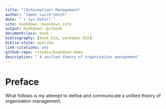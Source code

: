 ```yaml
--- 
title: "(Information) Management"
author: "James Laird-Smith"
date: "`r Sys.Date()`"
site: bookdown::bookdown_site
output: bookdown::gitbook
documentclass: book
bibliography: [book.bib, packages.bib]
biblio-style: apalike
link-citations: yes
github-repo: rstudio/bookdown-demo
description: " A unified theory of organisation management"
---
```


#  Preface {-}

What follows is my attempt to define and communicate a unified theory of
organisation management.
